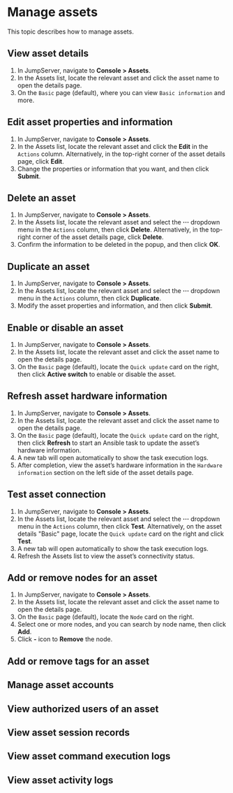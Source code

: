 # Manage assets

This topic describes how to manage assets.

## View asset details
1. In JumpServer, navigate to **Console > Assets**.
2. In the Assets list, locate the relevant asset and click the asset name to open the details page.
3. On the `Basic` page (default), where you can view `Basic information` and more.

## Edit asset properties and information
1. In JumpServer, navigate to **Console > Assets**.
2. In the Assets list, locate the relevant asset and click the **Edit** in the `Actions` column. Alternatively, in the top-right corner of the asset details page, click **Edit**.
3. Change the properties or information that you want, and then click **Submit**.

## Delete an asset
1. In JumpServer, navigate to **Console > Assets**.
2. In the Assets list, locate the relevant asset and select the **···** dropdown menu in the `Actions` column, then click **Delete**. Alternatively, in the top-right corner of the asset details page, click **Delete**.
3. Confirm the information to be deleted in the popup, and then click **OK**.

## Duplicate an asset
1. In JumpServer, navigate to **Console > Assets**.
2. In the Assets list, locate the relevant asset and select the **···** dropdown menu in the `Actions` column, then click **Duplicate**.
3. Modify the asset properties and information, and then click **Submit**.

## Enable or disable an asset
1. In JumpServer, navigate to **Console > Assets**.
2. In the Assets list, locate the relevant asset and click the asset name to open the details page.
3. On the `Basic` page (default), locate the `Quick update` card on the right, then click **Active switch** to enable or disable the asset.

## Refresh asset hardware information
1. In JumpServer, navigate to **Console > Assets**.
2. In the Assets list, locate the relevant asset and click the asset name to open the details page.
3. On the `Basic` page (default), locate the `Quick update` card on the right, then click **Refresh** to start an Ansible task to update the asset’s hardware information.
4. A new tab will open automatically to show the task execution logs.
5. After completion, view the asset’s hardware information in the `Hardware information` section on the left side of the asset details page.

## Test asset connection
1. In JumpServer, navigate to **Console > Assets**.
2. In the Assets list, locate the relevant asset and select the **···** dropdown menu in the `Actions` column, then click **Test**. Alternatively, on the asset details "Basic" page, locate the `Quick update` card on the right and click **Test**.
4. A new tab will open automatically to show the task execution logs.
5. Refresh the Assets list to view the asset’s connectivity status.

## Add or remove nodes for an asset
1. In JumpServer, navigate to **Console > Assets**.
2. In the Assets list, locate the relevant asset and click the asset name to open the details page.
3. On the `Basic` page (default), locate the `Node` card on the right. 
4. Select one or more nodes, and you can search by node name, then click **Add**. 
5. Click **-** icon to **Remove** the node.

## Add or remove tags for an asset

## Manage asset accounts

## View authorized users of an asset

## View asset session records

## View asset command execution logs

## View asset activity logs